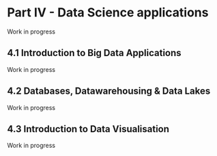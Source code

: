 # Part IV - Data Science applications {#DSapps}

Work in progress

## 4.1 Introduction to Big Data Applications

Work in progress

## 4.2 Databases, Datawarehousing & Data Lakes

Work in progress

## 4.3 Introduction to Data Visualisation

Work in progress